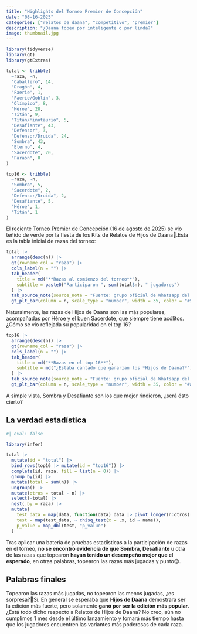 ```yaml
---
title: "Highlights del Torneo Premier de Concepción"
date: "08-16-2025"
categories: ["relatos de daana", "competitivo", "premier"]
description: "¿Daana topeó por inteligente o por linda?"
image: thumbnail.jpg
---
```


```r

library(tidyverse)
library(gt)
library(gtExtras)

total <- tribble(
  ~raza, ~n,
  "Caballero", 14,
  "Dragón", 4,
  "Faerie", 1,
  "Faerie/Goblin", 3,
  "Olímpico", 8,
  "Héroe", 28,
  "Titán", 9,
  "Titán/Minotaurio", 5,
  "Desafiante", 43,
  "Defensor", 3,
  "Defensor/Druida", 24,
  "Sombra", 43,
  "Eterno", 4,
  "Sacerdote", 20,
  "Faraón", 0
)

top16 <- tribble(
  ~raza, ~n,
  "Sombra", 5,
  "Sacerdote", 2,
  "Defensor/Druida", 2,
  "Desafiante", 5,
  "Héroe", 1,
  "Titán", 1
)
```

El reciente [Torneo Premier de Concepción (16 de agosto de 2025)](https://blog.myl.cl/premier-pb-concepcion-16-de-agosto-2025/) se vio teñido de verde por la fiesta de los Kits de Relatos de Hijos de Daana🧨.Esta es la tabla inicial de razas del torneo:

```r

total |> 
  arrange(desc(n)) |> 
  gt(rowname_col = "raza") |> 
  cols_label(n = "") |> 
  tab_header(
    title = md("**Razas al comienzo del torneo**"),
    subtitle = paste0("Participaron ", sum(total$n), " jugadores")
  ) |> 
  tab_source_note(source_note = "Fuente: grupo oficial de Whatsapp del torneo") |> 
  gt_plt_bar(column = n, scale_type = "number", width = 35, color = "#577e68")
```

Naturalmente, las razas de Hijos de Daana son las más populares, acompañadas por Héroe y el buen Sacerdote, que siempre tiene acólitos. ¿Cómo se vio reflejada su popularidad en el top 16?

```r

top16 |> 
  arrange(desc(n)) |> 
  gt(rowname_col = "raza") |> 
  cols_label(n = "") |> 
  tab_header(
    title = md("**Razas en el top 16**"),
    subtitle = md("¿Estaba cantado que ganarían los *Hijos de Daana?*")
  ) |> 
  tab_source_note(source_note = "Fuente: grupo oficial de Whatsapp del torneo") |> 
  gt_plt_bar(column = n, scale_type = "number", width = 35, color = "#ae4852")
```

A simple vista, Sombra y Desafiante son los que mejor rindieron, ¿será ésto cierto?

## La verdad estadística

```r
#| eval: false

library(infer)

total |> 
  mutate(id = "total") |> 
  bind_rows(top16 |> mutate(id = "top16")) |> 
  complete(id, raza, fill = list(n = 0)) |> 
  group_by(id) |> 
  mutate(total = sum(n)) |> 
  ungroup() |> 
  mutate(otros = total - n) |> 
  select(-total) |> 
  nest(.by = raza) |> 
  mutate(
    test_data = map(data, function(data) data |> pivot_longer(n:otros) |> uncount(value)),
    test = map(test_data, ~ chisq_test(x = .x, id ~ name)),
    p_value = map_dbl(test, "p_value")
  ) 
```

Tras aplicar una batería de pruebas estadísticas a la participación de razas en el torneo, **no se encontró evidencia de que Sombra, Desafiante** u otra de las razas que topearon **hayan tenido un desempeño mejor que el esperado**, en otras palabras, topearon las razas más jugadas y punto😑.

## Palabras finales

Topearon las razas más jugadas, no topearon las menos jugadas, ¿es sorpresa?🤔Sí. En general se esperaba que **Hijos de Daana** demostrara ser la edición más fuerte, pero solamente **ganó por ser la edición más popular**. ¿Está todo dicho respecto a Relatos de Hijos de Daana? No creo, aún no cumplimos 1 mes desde el último lanzamiento y tomará más tiempo hasta que los jugadores encuentren las variantes más poderosas de cada raza.
